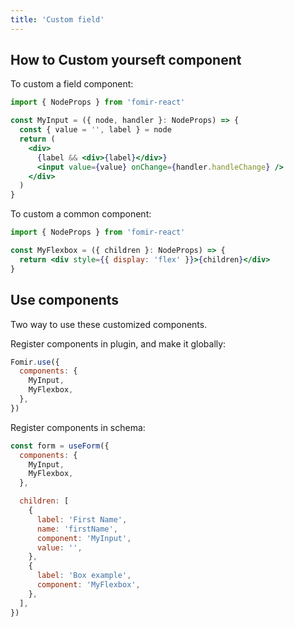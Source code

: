 ```yaml
---
title: 'Custom field'
---
```


## How to Custom yourseft component

To custom a field component:

```jsx
import { NodeProps } from 'fomir-react'

const MyInput = ({ node, handler }: NodeProps) => {
  const { value = '', label } = node
  return (
    <div>
      {label && <div>{label}</div>}
      <input value={value} onChange={handler.handleChange} />
    </div>
  )
}
```

To custom a common component:

```jsx
import { NodeProps } from 'fomir-react'

const MyFlexbox = ({ children }: NodeProps) => {
  return <div style={{ display: 'flex' }}>{children}</div>
}
```

## Use components

Two way to use these customized components.

Register components in plugin, and make it globally:

```jsx
Fomir.use({
  components: {
    MyInput,
    MyFlexbox,
  },
})
```

Register components in schema:

```jsx
const form = useForm({
  components: {
    MyInput,
    MyFlexbox,
  },

  children: [
    {
      label: 'First Name',
      name: 'firstName',
      component: 'MyInput',
      value: '',
    },
    {
      label: 'Box example',
      component: 'MyFlexbox',
    },
  ],
})
```
